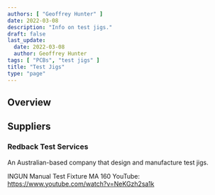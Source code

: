```yaml
---
authors: [ "Geoffrey Hunter" ]
date: 2022-03-08
description: "Info on test jigs."
draft: false
last_update:
  date: 2022-03-08
  author: Geoffrey Hunter
tags: [ "PCBs", "test jigs" ]
title: "Test Jigs"
type: "page"
---
```


<WarningIsNotes />

## Overview

## Suppliers

### Redback Test Services

An Australian-based company that design and manufacture test jigs.

INGUN Manual Test Fixture MA 160
YouTube: https://www.youtube.com/watch?v=NeKGzh2sa1k
